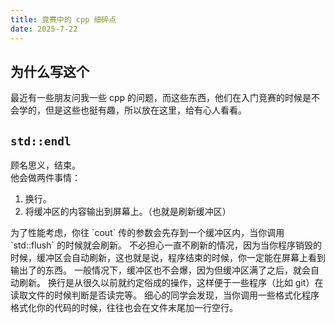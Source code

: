 ```yaml
---
title: 竞赛中的 cpp 细碎点
date: 2025-7-22
---
```



## 为什么写这个

最近有一些朋友问我一些 cpp 的问题，而这些东西，他们在入门竞赛的时候是不会学的，但是这些也挺有趣，所以放在这里，给有心人看看。

## `std::endl`

顾名思义，结束。  
他会做两件事情：

1. 换行。
2. 将缓冲区的内容输出到屏幕上。（也就是刷新缓冲区）

<Hint type="info">
  为了性能考虑，你往 `cout` 传的参数会先存到一个缓冲区内，当你调用 `std::flush`
  的时候就会刷新。
  不必担心一直不刷新的情况，因为当你程序销毁的时候，缓冲区会自动刷新，这也就是说，程序结束的时候，你一定能在屏幕上看到输出了的东西。
  一般情况下，缓冲区也不会爆，因为但缓冲区满了之后，就会自动刷新。
</Hint>

<Hint type="info">
  换行是从很久以前就约定俗成的操作，这样便于一些程序（比如 git）在读取文件的时候判断是否读完等。
  细心的同学会发现，当你调用一些格式化程序格式化你的代码的时候，往往也会在文件末尾加一行空行。
</Hint>
